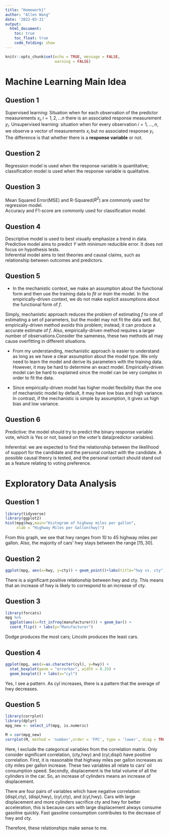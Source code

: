 ```yaml
---
title: "Homework1"
author: "Allen Wang"
date: '2022-03-31'
output:
  html_document:
    toc: true
    toc_float: true
    code_folding: show
---
```


```r
knitr::opts_chunk$set(echo = TRUE, message = FALSE,
                      warning = FALSE)
```
# Machine Learning Main Idea 

## Question 1
Supervised learning: Situation when for each observation of the predictor measurements $x_i, i = 1,2,...n$ there is an associated response measurement $y_i$.
Unsupervised learning: situation when for every observation $i=1,...,n$, we observe a vector of measurements $x_i$ but no associated response $y_i$.  
The difference is that whether there is a **response variable** or not.

## Question 2
Regression model is used when the response variable is quantitative; classification model is used when the response variable is qualitative. 

## Question 3 
Mean Squared Error(MSE) and R-Squared($R^2$) are commonly used for regression model.  
Accuracy and F1-score are commonly used for classification model. 

## Question 4
Descriptive model is used to best visually emphasize a trend in data.  
Predictive model aims to predict $Y$ with minimum reducible error. It does not focus on hypothesis tests.  
Inferential model aims to test theories and causal claims, such as relationship between outcomes and predictors.

## Question 5 
* In the mechanistic context, we make an assumption about the functional form and then use the training data to _fit_ or _train_ the model. 
In the empirically-driven context, we do not make explicit assumptions about the functional form of $f$.

Simply, mechanistic approach reduces the problem of estimating $f$ to one of estimating a set of parameters, but the model may not fit the data well. But, empirically-driven method avoids this problem; instead, it can produce a accurate estimate of $f$. Also, empirically-driven method requires a larger number of observations.Consider the sameness, these two methods all may cause overfitting in different situations.

* From my understanding, mechanistic approach is easier to understand as long as we have a clear assumption about the model type. We only need to learn the model and derive its parameters with the training data. However, it may be hard to determine an exact model. Empirically-driven model can be hard to explained since the model can be very complex in order to fit the data. 

* Since empirically-driven model has higher model flexibility than the one of mechanistic model by default, it may have low bias and high variance. In contrast, if the mechanistic is simple by assumption, it gives us high bias and low variance.  

## Question 6 
Predictive: the model should try to predict the binary response variable vote, which is Yes or not, based on the voter's data(predictor variables).  

Inferential: we are expected to find the relationship between the likelihood of support for the candidate and the personal contact with the candidate. A possible causal theory is tested, and the personal contact should stand out as a feature relating to voting preference.

# Exploratory Data Analysis
## Question 1 
```r
library(tidyverse)
library(ggplot2)
hist(mpg$hwy,main="Histogram of highway miles per gallon",
     xlab = "Highway Miles per Gallon(hwy)")
```

From this graph, we see that hwy ranges from 10 to 45 highway miles per gallon. Also, the majority of cars' hwy stays between the range $[15,30]$. 

## Question 2
```r
ggplot(mpg, aes(x=hwy, y=cty)) + geom_point()+labs(title="hwy vs. cty")
```

There is a significant positive relationship between hwy and cty. This means that an increase of hwy is likely to correspond to an increase of cty. 

## Question 3
```r
library(forcats)
mpg %>%
  ggplot(aes(x=fct_infreq(manufacturer))) + geom_bar() +
  coord_flip() + labs(y="Manufacturer")
```

Dodge produces the most cars; Lincoln produces the least cars. 

## Question 4 
```r
ggplot(mpg, aes(x=as.character(cyl), y=hwy)) + 
  stat_boxplot(geom = "errorbar", width = 0.25) +
  geom_boxplot() + labs(x="cyl")
```

Yes, I see a pattern. As cyl increases, there is a pattern that the average of hwy decreases. 


## Question 5
```r
library(corrplot)
library(dplyr)
mpg_new <- select_if(mpg, is.numeric)

M = cor(mpg_new)
corrplot(M, method = 'number',order = 'FPC', type = 'lower', diag = TRUE)
```

Here, I exclude the categorical variables from the correlation matrix. Only consider significant correlation, (cty,hwy) and (cyl,displ) have positive correlation. First, it is reasonable that highway miles per gallon increases as city miles per gallon increase. These two variables all relate to cars' oil consumption speed. Secondly, displacement is the total volume of all the cylinders in the car. So, an increase of cylinders means an increase of displacement.

There are four pairs of variables which have negative correlation: (displ,cty), (displ,hwy), (cyl,cty), and (cyl,hwy). Cars with large displacement and more cylinders sacrifice cty and hwy for better acceleration, this is because cars with large displacement always consume gasoline quickly. Fast gasoline consumption contributes to the decrease of hwy and cty. 

Therefore, these relationships make sense to me. 

